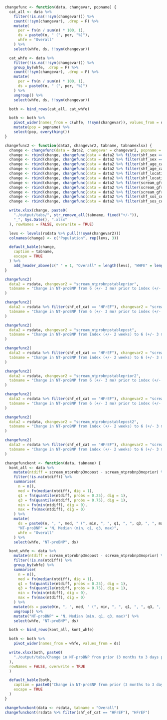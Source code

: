 ```r

changefunc <- function(data, changevar, popname) {
  cat_all <- data %>%
    filter(!is.na(!!sym(changevar))) %>%
    count(!!sym(changevar), .drop = F) %>%
    mutate(
      per = fn(n / sum(n) * 100, 1),
      ds = paste0(n, " (", per, "%)"),
      whfe = "Overall"
    ) %>%
    select(whfe, ds, !!sym(changevar))

  cat_whfe <- data %>%
    filter(!is.na(!!sym(changevar))) %>%
    group_by(whfe, .drop = F) %>%
    count(!!sym(changevar), .drop = F) %>%
    mutate(
      per = fn(n / sum(n) * 100, 1),
      ds = paste0(n, " (", per, "%)")
    ) %>%
    ungroup() %>%
    select(whfe, ds, !!sym(changevar))

  both <- bind_rows(cat_all, cat_whfe)

  both <- both %>%
    pivot_wider(names_from = c(whfe, !!sym(changevar)), values_from = ds) %>%
    mutate(pop = popname) %>%
    select(pop, everything())
}

changefunc2 <- function(data2, changevar2, tabname, tabnamexlsx) {
  change <- changefunc(data = data2, changevar = changevar2, popname = "Overall")
  change <- rbind(change, changefunc(data = data2 %>% filter(shf_sex == "Female"), changevar = changevar2, popname = "Female"))
  change <- rbind(change, changefunc(data = data2 %>% filter(shf_sex == "Male"), changevar = changevar2, popname = "Male"))
  change <- rbind(change, changefunc(data = data2 %>% filter(shf_age_cat == "<75"), changevar = changevar2, popname = "<75y"))
  change <- rbind(change, changefunc(data = data2 %>% filter(shf_age_cat == ">=75"), changevar = changevar2, popname = ">=75y"))
  change <- rbind(change, changefunc(data = data2 %>% filter(shf_location == "In-patient"), changevar = changevar2, popname = "In-patient"))
  change <- rbind(change, changefunc(data = data2 %>% filter(shf_location == "Out-patient"), changevar = changevar2, popname = "Out-patient"))
  change <- rbind(change, changefunc(data = data2 %>% filter(scream_gfrckdepi_cat == "<=30"), changevar = changevar2, popname = "eGFR <=30"))
  change <- rbind(change, changefunc(data = data2 %>% filter(scream_gfrckdepi_cat == ">30-<60"), changevar = changevar2, popname = "eGFR >30-<60"))
  change <- rbind(change, changefunc(data = data2 %>% filter(scream_gfrckdepi_cat == ">=60"), changevar = changevar2, popname = "eGFR >=60"))
  change <- rbind(change, changefunc(data = data2 %>% filter(shf_sos_com_af == "No"), changevar = changevar2, popname = "No AF"))
  change <- rbind(change, changefunc(data = data2 %>% filter(shf_sos_com_af == "Yes"), changevar = changevar2, popname = "AF"))

  write.xlsx(change, paste0(
    "./output/tabs/", str_remove_all(tabname, fixed("+/-")),
    "_", Sys.Date(), ".xlsx"
  ), rowNames = FALSE, overwrite = TRUE)

  levs <- levels(rsdata %>% pull(!!sym(changevar2)))
  colnames(change) <- c("Population", rep(levs, 3))

  default_kable(change,
    caption = tabname,
    escape = TRUE
  ) %>%
    add_header_above(c(" " = 1, "Overall" = length(levs), "WHFE" = length(levs), "NWHFE" = length(levs)))
}

changefunc2(
  data2 = rsdata, changevar2 = "scream_ntprobnpstableprior",
  tabname = "Change in NT-proBNP from 6 (+/- 3 mo) prior to index (+/- 2 weeks) - Overall 4 change groups"
)

changefunc2(
  data2 = rsdata %>% filter(shf_ef_cat == "HFrEF"), changevar2 = "scream_ntprobnpstableprior",
  tabname = "Change in NT-proBNP from 6 (+/- 3 mo) prior to index (+/- 2 weeks) - HFrEF 4 change groups"
)

changefunc2(
  data2 = rsdata, changevar2 = "scream_ntprobnpstablepost",
  tabname = "Change in NT-proBNP from index (+/- 2 weeks) to 6 (+/- 3 mo) - Overall 4 change groups"
)

changefunc2(
  data2 = rsdata %>% filter(shf_ef_cat == "HFrEF"), changevar2 = "scream_ntprobnpstablepost",
  tabname = "Change in NT-proBNP from index (+/- 2 weeks) to 6 (+/- 3 mo) - HFrEF 4 change groups"
)

changefunc2(
  data2 = rsdata, changevar2 = "scream_ntprobnpstableprior2",
  tabname = "Change in NT-proBNP from 6 (+/- 3 mo) prior to index (+/- 2 weeks) - Overall 3 change groups"
)

changefunc2(
  data2 = rsdata %>% filter(shf_ef_cat == "HFrEF"), changevar2 = "scream_ntprobnpstableprior2",
  tabname = "Change in NT-proBNP from 6 (+/- 3 mo) prior to index (+/- 2 weeks) - HFrEF 3 change groups"
)

changefunc2(
  data2 = rsdata, changevar2 = "scream_ntprobnpstablepost2",
  tabname = "Change in NT-proBNP from index (+/- 2 weeks) to 6 (+/- 3 mo) - Overall 3 change groups"
)

changefunc2(
  data2 = rsdata %>% filter(shf_ef_cat == "HFrEF"), changevar2 = "scream_ntprobnpstablepost2",
  tabname = "Change in NT-proBNP from index (+/- 2 weeks) to 6 (+/- 3 mo) - HFrEF 3 change groups"
)
```

 
```r
changefunckont <- function(data, tabname) {
  kont_all <- data %>%
    mutate(ntdiff = scream_ntprobnp3mopost - scream_ntprobnp3moprior) %>%
    filter(!is.na(ntdiff)) %>%
    summarise(
      n = n(),
      med = fn(median(ntdiff), dig = 1),
      q1 = fn(quantile(ntdiff, probs = 0.25), dig = 1),
      q3 = fn(quantile(ntdiff, probs = 0.75), dig = 1),
      min = fn(min(ntdiff), dig = 0),
      max = fn(max(ntdiff), dig = 0)
    ) %>%
    mutate(
      ds = paste0(n, ", ", med, " (", min, ", ", q1, ", ", q3, ", ", max, ")"),
      "NT-proBNP" = "N, Median (min, q1, q3, max)",
      whfe = "Overall"
    ) %>%
    select(whfe, "NT-proBNP", ds)

  kont_whfe <- data %>%
    mutate(ntdiff = scream_ntprobnp3mopost - scream_ntprobnp3moprior) %>%
    filter(!is.na(ntdiff)) %>%
    group_by(whfe) %>%
    summarise(
      n = n(),
      med = fn(median(ntdiff), dig = 1),
      q1 = fn(quantile(ntdiff, probs = 0.25), dig = 1),
      q3 = fn(quantile(ntdiff, probs = 0.75), dig = 1),
      min = fn(min(ntdiff), dig = 0),
      max = fn(max(ntdiff), dig = 0)
    ) %>%
    mutate(ds = paste0(n, ", ", med, " (", min, ", ", q1, ", ", q3, ", ", max, ")")) %>%
    ungroup() %>%
    mutate("NT-proBNP" = "N, Median (min, q1, q3, max)") %>%
    select(whfe, "NT-proBNP", ds)

  both <- bind_rows(kont_all, kont_whfe)

  both <- both %>%
    pivot_wider(names_from = whfe, values_from = ds)

  write.xlsx(both, paste0(
    "./output/tabs/Change in NT-proBNP from prior (3 months to 3 days prior to index) to post (1 day to 3 months post index) - ", tabname, "_", Sys.Date(), ".xlsx"
  ),
  rowNames = FALSE, overwrite = TRUE
  )

  default_kable(both,
    caption = paste0("Change in NT-proBNP from prior (3 months to 3 days prior to index) to post (1 day to 3 months post index) - ", tabname),
    escape = TRUE
  )
}

changefunckont(data <- rsdata, tabname = "Overall")
changefunckont(rsdata %>% filter(shf_ef_cat == "HFrEF"), "HFrEF")
```
